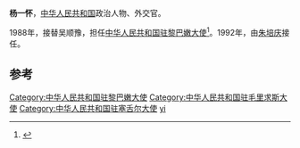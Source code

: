 '''杨一怀'''，[[中华人民共和国|中华人民共和国]]政治人物、外交官。

1988年，接替吴顺豫，担任[[中国驻黎巴嫩大使列表|中华人民共和国驻黎巴嫩大使]]<ref>{{cite web|author=中华人民共和国外交部|title=中国驻黎巴嫩历任大使|url=http://www.mfa.gov.cn/chn/pds/ziliao/wjrw/2167/2169/t9161.htm
|publisher=中华人民共和国外交部|accessdate=2012-03-06}}</ref>。1992年，由[[朱培庆_(外交官)|朱培庆]]接任。

== 参考 ==
{{reflist}}
{{start box}}
{{s-dip}}
{{succession box|[[吴顺豫|吴顺豫]]|[[朱培庆_(外交官)|朱培庆]]|[[中国驻黎巴嫩大使列表|中华人民共和国驻黎巴嫩大使]]|1988年1月-1992年5月}}
{{succession box|[[施乃良|施乃良]]|[[鄭阿全|鄭阿全]]|[[中國駐毛里裘斯大使列表|中華人民共和國駐毛里裘斯大使]]|1992年7月－1995年4月}}
{{succession box|[[施乃良|施乃良]]|[[張大勛|張大勛]]|[[中國駐塞舌爾大使列表|中華人民共和國駐塞舌爾大使]]|1992年7月－1993年12月}}
{{end box}}
{{中国政治人物小作品}}
{{DEFAULTSORT:yang yihuai}}
[[Category:中华人民共和国驻黎巴嫩大使|Category:中华人民共和国驻黎巴嫩大使]]
[[Category:中华人民共和国驻毛里求斯大使|Category:中华人民共和国驻毛里求斯大使]]
[[Category:中华人民共和国驻塞舌尔大使|Category:中华人民共和国驻塞舌尔大使]]
[[Category:杨姓|yi]]